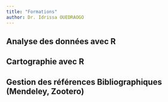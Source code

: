 ---
title: "Formations"
author: Dr. Idrissa OUEDRAOGO
---

## Analyse des données avec R

## Cartographie avec R

## Gestion des références Bibliographiques (Mendeley, Zootero)
